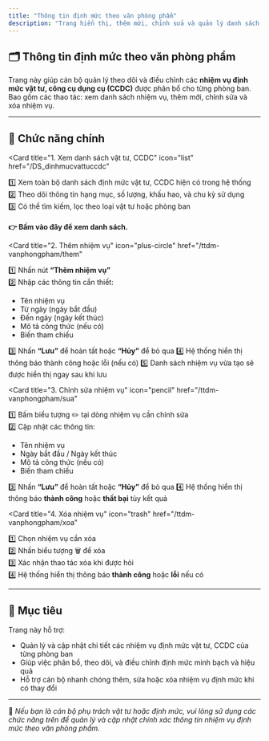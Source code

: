 ```yaml
---
title: "Thông tin định mức theo văn phòng phẩm"
description: "Trang hiển thị, thêm mới, chỉnh sửa và quản lý danh sách nhiệm vụ định mức theo từng phòng ban trong hệ thống FMedu."
---
```


## 🗂️ Thông tin định mức theo văn phòng phẩm

Trang này giúp cán bộ quản lý theo dõi và điều chỉnh các **nhiệm vụ định mức vật tư, công cụ dụng cụ (CCDC)** được phân bổ cho từng phòng ban.  
Bao gồm các thao tác: xem danh sách nhiệm vụ, thêm mới, chỉnh sửa và xóa nhiệm vụ.

---

## 📌 Chức năng chính

<CardGroup cols="2">

<Card
  title="1. Xem danh sách vật tư, CCDC"
  icon="list"
  href="/DS_dinhmucvattuccdc"
>
  1️⃣ Xem toàn bộ danh sách định mức vật tư, CCDC hiện có trong hệ thống  
  2️⃣ Theo dõi thông tin hạng mục, số lượng, khấu hao, và chu kỳ sử dụng  
  3️⃣ Có thể tìm kiếm, lọc theo loại vật tư hoặc phòng ban  
  <br /><b>👉 Bấm vào đây để xem danh sách.</b>
</Card>

<Card
  title="2. Thêm nhiệm vụ"
  icon="plus-circle"
  href="/ttdm-vanphongpham/them"
>
  1️⃣ Nhấn nút <b>“Thêm nhiệm vụ”</b>  
  2️⃣ Nhập các thông tin cần thiết:
  <ul style={{ paddingLeft: "1rem" }}>
    <li>Tên nhiệm vụ</li>
    <li>Từ ngày (ngày bắt đầu)</li>
    <li>Đến ngày (ngày kết thúc)</li>
    <li>Mô tả công thức (nếu có)</li>
    <li>Biến tham chiếu</li>
  </ul>
  3️⃣ Nhấn <b>“Lưu”</b> để hoàn tất hoặc <b>“Hủy”</b> để bỏ qua  
  4️⃣ Hệ thống hiển thị thông báo thành công hoặc lỗi (nếu có)  
  5️⃣ Danh sách nhiệm vụ vừa tạo sẽ được hiển thị ngay sau khi lưu  
</Card>

<Card
  title="3. Chỉnh sửa nhiệm vụ"
  icon="pencil"
  href="/ttdm-vanphongpham/sua"
>
  1️⃣ Bấm biểu tượng ✏️ tại dòng nhiệm vụ cần chỉnh sửa  
  2️⃣ Cập nhật các thông tin:
  <ul style={{ paddingLeft: "1rem" }}>
    <li>Tên nhiệm vụ</li>
    <li>Ngày bắt đầu / Ngày kết thúc</li>
    <li>Mô tả công thức (nếu có)</li>
    <li>Biến tham chiếu</li>
  </ul>
  3️⃣ Nhấn <b>“Lưu”</b> để hoàn tất hoặc <b>“Hủy”</b> để bỏ qua  
  4️⃣ Hệ thống hiển thị thông báo <b>thành công</b> hoặc <b>thất bại</b> tùy kết quả  
</Card>

<Card
  title="4. Xóa nhiệm vụ"
  icon="trash"
  href="/ttdm-vanphongpham/xoa"
>
  1️⃣ Chọn nhiệm vụ cần xóa  
  2️⃣ Nhấn biểu tượng 🗑 để xóa  
  3️⃣ Xác nhận thao tác xóa khi được hỏi  
  4️⃣ Hệ thống hiển thị thông báo <b>thành công</b> hoặc <b>lỗi</b> nếu có  
</Card>

</CardGroup>

---

## 🎯 Mục tiêu

Trang này hỗ trợ:

- Quản lý và cập nhật chi tiết các nhiệm vụ định mức vật tư, CCDC của từng phòng ban  
- Giúp việc phân bổ, theo dõi, và điều chỉnh định mức minh bạch và hiệu quả  
- Hỗ trợ cán bộ nhanh chóng thêm, sửa hoặc xóa nhiệm vụ định mức khi có thay đổi  

---

📍 *Nếu bạn là cán bộ phụ trách vật tư hoặc định mức, vui lòng sử dụng các chức năng trên để quản lý và cập nhật chính xác thông tin nhiệm vụ định mức theo văn phòng phẩm.*
